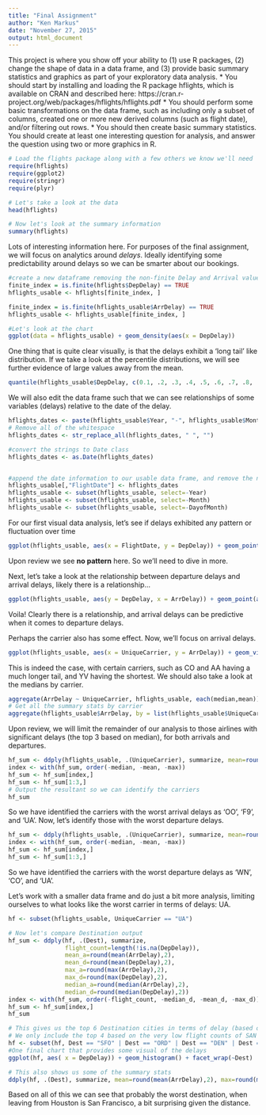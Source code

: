 ```yaml
---
title: "Final Assignment"
author: "Ken Markus"
date: "November 27, 2015"
output: html_document
---
```


This project is where you show off your ability to (1) use R packages, (2) change the shape of data in a data frame, and (3) provide basic summary statistics and graphics as part of your exploratory data analysis.
* You should start by installing and loading the R package hflights, which is available on CRAN and described
here: https://cran.r-project.org/web/packages/hflights/hflights.pdf
* You should perform some basic transformations on the data frame, such as including only a subset of columns,
created one or more new derived columns (such as flight date), and/or filtering out rows.
* You should then create basic summary statistics. You should create at least one interesting question for
analysis, and answer the question using two or more graphics in R.

```r
# Load the flights package along with a few others we know we'll need
require(hflights)
require(ggplot2)
require(stringr)
require(plyr)
```

```r
# Let's take a look at the data
head(hflights)

# Now let's look at the summary information
summary(hflights)
```

Lots of interesting information here. For purposes of the final assignment, we will focus on analytics around *delays*. Ideally identifying some predictability around delays so we can be smarter about our bookings.

```r
#create a new dataframe removing the non-finite Delay and Arrival values
finite_index = is.finite(hflights$DepDelay) == TRUE
hflights_usable <- hflights[finite_index, ]

finite_index = is.finite(hflights_usable$ArrDelay) == TRUE
hflights_usable <- hflights_usable[finite_index, ]

#Let's look at the chart
ggplot(data = hflights_usable) + geom_density(aes(x = DepDelay))
```

One thing that is quite clear visually, is that the delays exhibit a 'long tail' like distribution. If we take a look at the percentile distributions, we will see further evidence of large values away from the mean.
```r
quantile(hflights_usable$DepDelay, c(0.1, .2, .3, .4, .5, .6, .7, .8, .9, .99, .999))
```

We will also edit the data frame such that we can see relationships of some variables (delays) relative to the date of the delay.
```r
hflights_dates <- paste(hflights_usable$Year, "-", hflights_usable$Month, "-", hflights_usable$DayofMonth)
# Remove all of the whitespace
hflights_dates <- str_replace_all(hflights_dates, " ", "")

#convert the strings to Date class
hflights_dates <- as.Date(hflights_dates)


#append the date information to our usable data frame, and remove the non-essential date information
hflights_usable[,"FlightDate"] <- hflights_dates
hflights_usable <- subset(hflights_usable, select=-Year)
hflights_usable <- subset(hflights_usable, select=-Month)
hflights_usable <- subset(hflights_usable, select=-DayofMonth)
```

For our first visual data analysis, let's see if delays exhibited any pattern or fluctuation over time
```r
ggplot(hflights_usable, aes(x = FlightDate, y = DepDelay)) + geom_point(shape=1)
```

Upon review we see **no pattern** here. So we'll need to dive in more.

Next, let's take a look at the relationship between departure delays and arrival delays, likely there is a relationship...
```r
ggplot(hflights_usable, aes(y = DepDelay, x = ArrDelay)) + geom_point(aes(color = Origin))
```

Voila! Clearly there is a relationship, and arrival delays can be predictive when it comes to departure delays.

Perhaps the carrier also has some effect. Now, we'll focus on arrival delays.
```r
ggplot(hflights_usable, aes(x = UniqueCarrier, y = ArrDelay)) + geom_violin()
```

This is indeed the case, with certain carriers, such as CO and AA having a much longer tail, and YV having the shortest. We should also take a look at the medians by carrier.
```r
aggregate(ArrDelay ~ UniqueCarrier, hflights_usable, each(median,mean))
# Get all the summary stats by carrier
aggregate(hflights_usable$ArrDelay, by = list(hflights_usable$UniqueCarrier), FUN = summary)
```

Upon review, we will limit the remainder of our analysis to those airlines with significant delays (the top 3 based on median), for both arrivals and departures.

```r
hf_sum <- ddply(hflights_usable, .(UniqueCarrier), summarize, mean=round(mean(ArrDelay),2), max=round(max(ArrDelay),2), median=round(median(ArrDelay,2)))
index <- with(hf_sum, order(-median, -mean, -max))
hf_sum <- hf_sum[index,]
hf_sum <- hf_sum[1:3,]
# Output the resultant so we can identify the carriers
hf_sum
```

So we have identified the carriers with the worst arrival delays as 'OO', 'F9', and 'UA'. Now, let's identify those with the worst departure delays.

```r
hf_sum <- ddply(hflights_usable, .(UniqueCarrier), summarize, mean=round(mean(DepDelay),2), max=round(max(DepDelay),2), median=round(median(DepDelay,2)))
index <- with(hf_sum, order(-median, -mean, -max))
hf_sum <- hf_sum[index,]
hf_sum <- hf_sum[1:3,]
```
So we have identified the carriers with the worst departure delays as 'WN', 'CO', and 'UA'. 

Let's work with a smaller data frame and do just a bit more analysis, limiting ourselves to what looks like the worst carrier in terms of delays: UA.
```r
hf <- subset(hflights_usable, UniqueCarrier == "UA")

# Now let's compare Destination output
hf_sum <- ddply(hf, .(Dest), summarize, 
                flight_count=length(!is.na(DepDelay)),
                mean_a=round(mean(ArrDelay),2),
                mean_d=round(mean(DepDelay),2), 
                max_a=round(max(ArrDelay),2), 
                max_d=round(max(DepDelay),2), 
                median_a=round(median(ArrDelay),2),
                median_d=round(median(DepDelay),2))
index <- with(hf_sum, order(-flight_count, -median_d, -mean_d, -max_d))
hf_sum <- hf_sum[index,]
hf_sum

# This gives us the top 6 Destination cities in terms of delay (based on median)
# We only include the top 4 based on the very low flight counts of SAN and MCI
hf <- subset(hf, Dest == "SFO" | Dest == "ORD" | Dest == "DEN" | Dest == "IAD")
#One final chart that provides some visual of the delays
ggplot(hf, aes( x = DepDelay)) + geom_histogram() + facet_wrap(~Dest)

# This also shows us some of the summary stats
ddply(hf, .(Dest), summarize, mean=round(mean(ArrDelay),2), max=round(max(ArrDelay),2), median=round(median(ArrDelay,2)), sd=round(sd(ArrDelay),2))
```
Based on all of this we can see that probably the worst destination, when leaving from Houston is San Francisco, a bit surprising given the distance.